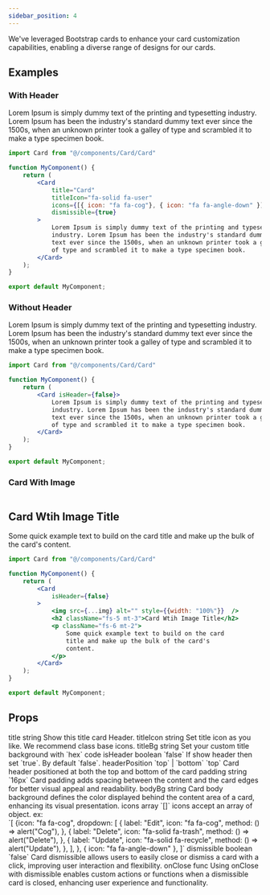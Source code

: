 ```yaml
---
sidebar_position: 4
---
```


We've leveraged Bootstrap cards to enhance your card customization capabilities, enabling a diverse range of designs for our cards.


## Examples

### With Header

<CodePreview>
    <Col md={6}>
        <Card 
            title="Card" 
            titleIcon="fa-solid fa-user" 
            icons={[{ icon: "fa fa-cog"}, { icon: "fa fa-angle-down" }]}
            dismissible={true}
        >
            Lorem Ipsum is simply dummy text of the printing and typesetting industry. Lorem Ipsum has been the industry's standard dummy text ever since the 1500s, when an unknown printer took a galley of type and scrambled it to make a type specimen book.
        </Card>
    </Col>
</CodePreview>


```jsx title="Card"
import Card from "@/components/Card/Card"

function MyComponent() {
    return (
        <Card 
            title="Card" 
            titleIcon="fa-solid fa-user" 
            icons={[{ icon: "fa fa-cog"}, { icon: "fa fa-angle-down" }]}
            dismissible={true}
        >
            Lorem Ipsum is simply dummy text of the printing and typesetting 
            industry. Lorem Ipsum has been the industry's standard dummy 
            text ever since the 1500s, when an unknown printer took a galley 
            of type and scrambled it to make a type specimen book.
        </Card>
    );
}

export default MyComponent;
```

### Without Header

<CodePreview>
    <Col md={6}>
        <Card isHeader={false}>
            Lorem Ipsum is simply dummy text of the printing and typesetting 
            industry. Lorem Ipsum has been the industry's standard dummy 
            text ever since the 1500s, when an unknown printer took a galley 
            of type and scrambled it to make a type specimen book.
        </Card>
    </Col>
</CodePreview>


```jsx title="Card"
import Card from "@/components/Card/Card"

function MyComponent() {
    return (
        <Card isHeader={false}>
            Lorem Ipsum is simply dummy text of the printing and typesetting 
            industry. Lorem Ipsum has been the industry's standard dummy 
            text ever since the 1500s, when an unknown printer took a galley 
            of type and scrambled it to make a type specimen book.
        </Card>
    );
}

export default MyComponent;
```

### Card With Image

<CodePreview>
    <Col md={6}>
        <Card
            isHeader={false}
        >
            <img src={placeholderImage} alt="" style={{width: "100%"}}  />
            <h2 className="fs-5 mt-3">Card Wtih Image Title</h2>
            <p className="fs-6 mt-2">
                Some quick example text to build on the card
                title and make up the bulk of the card's
                content.
            </p>
        </Card>
    </Col>
</CodePreview>


```jsx title="Card"
import Card from "@/components/Card/Card"

function MyComponent() {
    return (
        <Card
            isHeader={false}
        >
            <img src={...img} alt="" style={{width: "100%"}}  />
            <h2 className="fs-5 mt-3">Card Wtih Image Title</h2>
            <p className="fs-6 mt-2">
                Some quick example text to build on the card
                title and make up the bulk of the card's
                content.
            </p>
        </Card>
    );
}

export default MyComponent;
```

## Props

<FeatureTable>
    <tr>
        <td>title</td>
        <td>string</td>
        <td></td>
        <td>Show this title card Header.</td>
    </tr>
    <tr>
        <td>titleIcon</td>
        <td>string</td>
        <td></td>
        <td>Set title icon as you like. We recommend class base icons.</td>
    </tr>
    <tr>
        <td>titleBg</td>
        <td>string</td>
        <td></td>
        <td>Set your custom title background with `hex` code</td>
    </tr>
    <tr>
        <td>isHeader</td>
        <td>boolean</td>
        <td>`false`</td>
        <td>If show header then set `true`. By default `false`.</td>
    </tr>
    <tr>
        <td>headerPosition</td>
        <td>`top` | `bottom`</td>
        <td>`top`</td>
        <td>Card header positioned at both the top and bottom of the card</td>
    </tr>
    <tr>
        <td>padding</td>
        <td>string</td>
        <td>`16px`</td>
        <td>Card padding adds spacing between the content and the card edges for better visual appeal and readability.</td>
    </tr>
    <tr>
        <td>bodyBg</td>
        <td>string</td>
        <td></td>
        <td>Card body background defines the color displayed behind the content area of a card, enhancing its visual presentation.</td>
    </tr>
    <tr>
        <td>icons</td>
        <td>array</td>
        <td>`[]`</td>
        <td>icons accept an array of object. ex: <br/> 
        `[ {icon: "fa fa-cog", dropdown: [ { label: "Edit", icon: "fa fa-cog", method: () => alert("Cog"), }, { label: "Delete", icon: "fa-solid fa-trash", method: () => alert("Delete"), }, { label: "Update", icon: "fa-solid fa-recycle", method: () => alert("Update"), }, ], }, { icon: "fa fa-angle-down" }, ]` </td>
    </tr>
    <tr>
        <td>dismissible</td>
        <td>boolean</td>
        <td>`false`</td>
        <td>Card dismissible allows users to easily close or dismiss a card with a click, improving user interaction and flexibility.</td>
    </tr>
    <tr>
        <td>onClose</td>
        <td>func</td>
        <td></td>
        <td>Using onClose with dismissible enables custom actions or functions when a dismissible card is closed, enhancing user experience and functionality.</td>
    </tr>

</FeatureTable>
